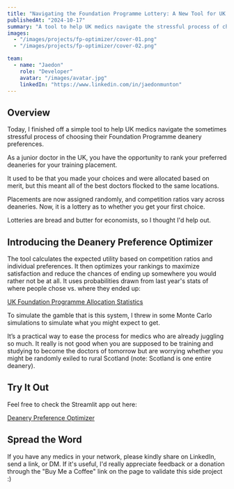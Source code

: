 ```yaml
---
title: "Navigating the Foundation Programme Lottery: A New Tool for UK Junior Doctors"
publishedAt: "2024-10-17"
summary: "A tool to help UK medics navigate the stressful process of choosing their Foundation Programme deanery preferences using probabilities and Monte Carlo simulations."
images:
  - "/images/projects/fp-optimizer/cover-01.png"
  - "/images/projects/fp-optimizer/cover-02.png"

team:
  - name: "Jaedon"
    role: "Developer"
    avatar: "/images/avatar.jpg"
    linkedIn: "https://www.linkedin.com/in/jaedonmunton"
---
```


## Overview

Today, I finished off a simple tool to help UK medics navigate the sometimes stressful process of choosing their Foundation Programme deanery preferences.

As a junior doctor in the UK, you have the opportunity to rank your preferred deaneries for your training placement.

It used to be that you made your choices and were allocated based on merit, but this meant all of the best doctors flocked to the same locations.

Placements are now assigned randomly, and competition ratios vary across deaneries. Now, it is a lottery as to whether you get your first choice.

Lotteries are bread and butter for economists, so I thought I'd help out.

## Introducing the Deanery Preference Optimizer

The tool calculates the expected utility based on competition ratios and individual preferences. It then optimizes your rankings to maximize satisfaction and reduce the chances of ending up somewhere you would rather not be at all. It uses probabilities drawn from last year's stats of where people chose vs. where they ended up:

[UK Foundation Programme Allocation Statistics](https://foundationprogramme.nhs.uk)

To simulate the gamble that is this system, I threw in some Monte Carlo simulations to simulate what you might expect to get.

It’s a practical way to ease the process for medics who are already juggling so much. It really is not good when you are supposed to be training and studying to become the doctors of tomorrow but are worrying whether you might be randomly exiled to rural Scotland (note: Scotland is one entire deanery).

## Try It Out

Feel free to check the Streamlit app out here:

[Deanery Preference Optimizer](https://fp-preference-optimizer.streamlit.app/)

## Spread the Word

If you have any medics in your network, please kindly share on LinkedIn, send a link, or DM. If it's useful, I'd really appreciate feedback or a donation through the "Buy Me a Coffee" link on the page to validate this side project :)

